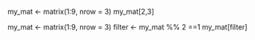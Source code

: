 my_mat <- matrix(1:9, nrow = 3)
my_mat[2,3]

my_mat <- matrix(1:9, nrow = 3)
filter <- my_mat %% 2 ==1
my_mat[filter]


